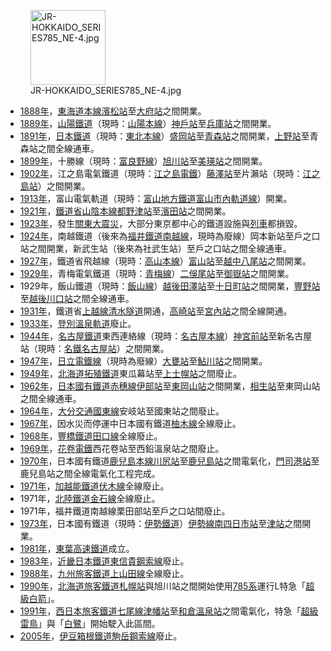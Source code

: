 [[File:JR-HOKKAIDO_SERIES785_NE-4.jpg|120px]]
*[[1888年|1888年]]，[[東海道本線|東海道本線]][[濱松站|濱松站]]至[[大府站|大府站]]之間開業。
*[[1889年|1889年]]，[[山陽鐵道|山陽鐵道]]（現時：[[山陽本線|山陽本線]]）[[神戶站_(兵庫縣)|神戶站]]至[[兵庫站|兵庫站]]之間開業。
*[[1891年|1891年]]，[[日本鐵道|日本鐵道]]（現時：[[東北本線|東北本線]]）[[盛岡站|盛岡站]]至[[青森站|青森站]]之間開業，[[上野站|上野站]]至青森站之間全線通車。
*[[1899年|1899年]]，十勝線（現時：[[富良野線|富良野線]]）[[旭川站|旭川站]]至[[美瑛站|美瑛站]]之間開業。
*[[1902年|1902年]]，江之島電氣鐵道（現時：[[江之島電鐵|江之島電鐵]]）[[藤澤站|藤澤站]]至片瀨站（現時：[[江之島站|江之島站]]）之間開業。
*[[1913年|1913年]]，富山電氣軌道（現時：[[富山地方鐵道|富山地方鐵道]][[富山市內軌道線|富山市內軌道線]]）開業。
*[[1921年|1921年]]，[[鐵道省_(日本)|鐵道省]][[山陰本線|山陰本線]][[都野津站|都野津站]]至[[濱田站|濱田站]]之間開業。
*[[1923年|1923年]]，發生[[關東大震災|關東大震災]]，大部分東京都中心的鐵道設施與[[鐵路車輛|列車]]都損毀。
*[[1924年|1924年]]，南越鐵道（後來為[[福井鐵道|福井鐵道]][[南越線|南越線]]，現時為廢線）岡本新站至戶之口站之間開業，新武生站（後來為社武生站）至戶之口站之間全線通車。
*[[1927年|1927年]]，鐵道省飛越線（現時：[[高山本線|高山本線]]）[[富山車站_(日本)|富山站]]至[[越中八尾站|越中八尾站]]之間開業。
*[[1929年|1929年]]，青梅電氣鐵道（現時：[[青梅線|青梅線]]）[[二俁尾站|二俁尾站]]至[[御嶽站|御嶽站]]之間開業。
*1929年，飯山鐵道（現時：[[飯山線|飯山線]]）[[越後田澤站|越後田澤站]]至[[十日町站|十日町站]]之間開業，[[豐野站|豐野站]]至[[越後川口站|越後川口站]]之間全線通車。
*[[1931年|1931年]]，鐵道省[[上越線|上越線]][[清水隧道|清水隧道]]開通，[[高崎站_(日本)|高崎站]]至[[宮內站_(新潟縣)|宮內站]]之間全線開通。
*[[1933年|1933年]]，[[登別溫泉軌道|登別溫泉軌道]]廢止。
*[[1944年|1944年]]，[[名古屋鐵道|名古屋鐵道]]東西連絡線（現時：[[名古屋本線|名古屋本線]]）[[神宮前站|神宮前站]]至新名古屋站（現時：[[名鐵名古屋站|名鐵名古屋站]]）之間開業。
*[[1947年|1947年]]，[[日立電鐵線|日立電鐵線]]（現時為廢線）[[大甕站|大甕站]]至[[鮎川站_(茨城縣)|鮎川站]]之間開業。
*[[1949年|1949年]]，[[北海道拓殖鐵道|北海道拓殖鐵道]]東瓜幕站至[[上士幌站|上士幌站]]之間廢止。
*[[1962年|1962年]]，[[日本國有鐵道|日本國有鐵道]][[赤穗線|赤穗線]][[伊部站|伊部站]]至[[東岡山站|東岡山站]]之間開業，[[相生站_(兵庫縣)|相生站]]至東岡山站之間全線通車。
*[[1964年|1964年]]，[[大分交通|大分交通]][[國東線|國東線]]安岐站至國東站之間廢止。
*[[1967年|1967年]]，因水災而停運中日本國有鐵道[[柚木線|柚木線]]全線廢止。
*[[1968年|1968年]]，[[豐橋鐵道|豐橋鐵道]][[田口線|田口線]]全線廢止。
*[[1969年|1969年]]，[[花卷電鐵|花卷電鐵]]西花卷站至西鉛溫泉站之間廢止。
*[[1970年|1970年]]，日本國有鐵道[[鹿兒島本線|鹿兒島本線]][[川尻站|川尻站]]至[[鹿兒島站|鹿兒島站]]之間電氣化，[[門司港站|門司港站]]至鹿兒島站之間全線電氣化工程完成。
*[[1971年|1971年]]，[[加越能鐵道|加越能鐵道]][[伏木線|伏木線]]全線廢止。
*1971年，[[北陸鐵道|北陸鐵道]][[金石線|金石線]]全線廢止。
*1971年，福井鐵道南越線栗田部站至戶之口站間廢止。
*[[1973年|1973年]]，日本國有鐵道（現時：[[伊勢鐵道|伊勢鐵道]]）[[伊勢線|伊勢線]][[南四日市站|南四日市站]]至[[津站|津站]]之間開業。
*[[1981年|1981年]]，[[東葉高速鐵道|東葉高速鐵道]]成立。
*[[1983年|1983年]]，[[近畿日本鐵道|近畿日本鐵道]][[東信貴鋼索線|東信貴鋼索線]]廢止。
*[[1988年|1988年]]，[[九州旅客鐵道|九州旅客鐵道]][[上山田線|上山田線]]全線廢止。
*[[1990年|1990年]]，[[北海道旅客鐵道|北海道旅客鐵道]][[札幌站|札幌站]]與旭川站之間開始使用[[JR北海道785系電力動車組|785系]]運行L特急「[[超級神威號列車|超級白箭]]」。
*[[1991年|1991年]]，[[西日本旅客鐵道|西日本旅客鐵道]][[七尾線|七尾線]][[津幡站|津幡站]]至[[和倉溫泉站|和倉溫泉站]]之間電氣化，特急「[[雷鳥號列車|超級雷鳥]]」與「[[白鷺號列車|白鷺]]」開始駛入此區間。
*[[2005年|2005年]]，[[伊豆箱根鐵道|伊豆箱根鐵道]][[駒岳鋼索線|駒岳鋼索線]]廢止。